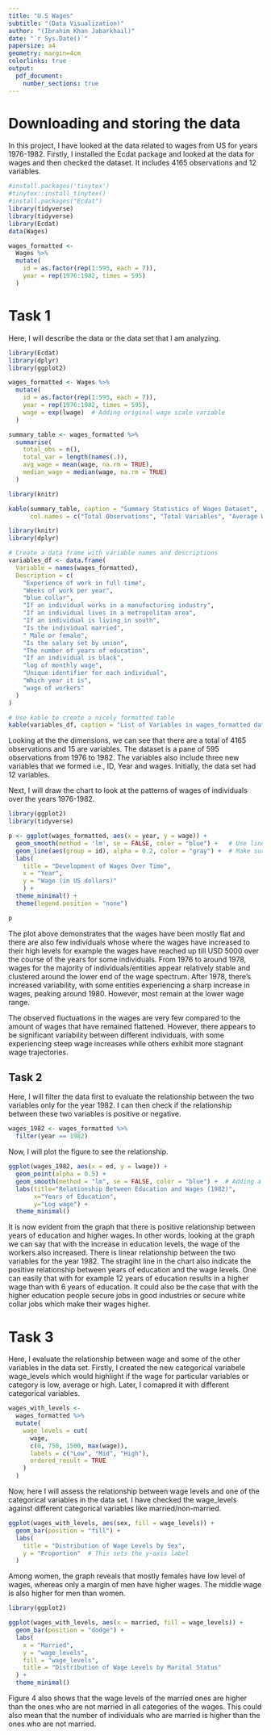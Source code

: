 ---
title: "U.S Wages"
subtitle: "(Data Visualization)"
author: "(Ibrahim Khan Jabarkhail)"
date: "`r Sys.Date()`"
papersize: a4
geometry: margin=4cm
colorlinks: true
output:
  pdf_document:
    number_sections: true
---

# Downloading and storing the data
In this project, I have looked at the data related to wages from US for years 1976-1982. Firstly, I installed the Ecdat package and looked at the data for wages and then checked the dataset. It includes 4165 observations and 12 variables. 

```{r setup1, echo=FALSE, message=FALSE}
#install.packages('tinytex')
#tinytex::install_tinytex()
#install.packages("Ecdat")
library(tidyverse)
library(tidyverse)
library(Ecdat)
data(Wages)

```

```{r, echo= FALSE}
wages_formatted <-
  Wages %>%
  mutate(
    id = as.factor(rep(1:595, each = 7)),
    year = rep(1976:1982, times = 595)
  )

```

# Task 1

Here, I will describe the data or the data set that I am analyzing. 

```{r, echo=FALSE}
library(Ecdat)
library(dplyr)
library(ggplot2)

wages_formatted <- Wages %>%
  mutate(
    id = as.factor(rep(1:595, each = 7)),
    year = rep(1976:1982, times = 595),
    wage = exp(lwage)  # Adding original wage scale variable
  )

```


```{r, echo=FALSE}
summary_table <- wages_formatted %>%
  summarise(
    total_obs = n(),
    total_var = length(names(.)),
    avg_wage = mean(wage, na.rm = TRUE),
    median_wage = median(wage, na.rm = TRUE)
  )

```

```{r, echo=FALSE, include = TRUE}
library(knitr)

kable(summary_table, caption = "Summary Statistics of Wages Dataset", 
      col.names = c("Total Observations", "Total Variables", "Average Wage", "Median Wage")) 
```

```{r echo=FALSE, include = TRUE}
library(knitr)
library(dplyr)

# Create a data frame with variable names and descriptions
variables_df <- data.frame(
  Variable = names(wages_formatted),
  Description = c(
    "Experience of work in full time",
    "Weeks of work per year",
    "blue collar",
    "If an individual works in a manufacturing industry",
    "If an individual lives in a metropolitan area",
    "If an individual is living in south",
    "Is the individual married",
    " Male or female",
    "Is the salary set by union",
    "The number of years of education",
    "If an individual is black",
    "log of monthly wage",
    "Unique identifier for each individual",
    "Which year it is",
    "wage of workers"
  )
)

# Use kable to create a nicely formatted table
kable(variables_df, caption = "List of Variables in wages_formatted dataset")


```


Looking at the the dimensions, we can see that there are a total of 4165 observations and 15 are variables. The dataset is a pane of 595 observations from 1976 to 1982. The variables also include three new variables that we formed i.e., ID, Year and wages. Initially, the data set had 12 variables. 

Next, I will draw the chart to look at the patterns of wages of individuals over the years 1976-1982. 

```{r, echo=FALSE, warning=FALSE, message=FALSE, fig.cap="Distribution of wages over the years studied in the data set"}

library(ggplot2) 
library(tidyverse)

p <- ggplot(wages_formatted, aes(x = year, y = wage)) +
  geom_smooth(method = 'lm', se = FALSE, color = "blue") +   # Use linear regression for the smoother
  geom_line(aes(group = id), alpha = 0.2, color = "gray") +  # Make sure to group by 'id' for individual lines
  labs(
    title = "Development of Wages Over Time",
    x = "Year",
    y = "Wage (in US dollars)"
    ) +
  theme_minimal() +                                          
  theme(legend.position = "none")                            

p

```

The plot above demonstrates that the wages have been mostly flat and there are also few individuals whose where the wages have increased to their high levels for example the wages have reached up till USD 5000 over the course of the years for some individuals. From 1976 to around 1978, wages for the majority of individuals/entities appear relatively stable and clustered around the lower end of the wage spectrum. After 1978, there's increased variability, with some entities experiencing a sharp increase in wages, peaking around 1980. However, most remain at the lower wage range.

The observed fluctuations in the wages are very few compared to the amount of wages that have remained flattened. However, there appears to be significant variability between different individuals, with some experiencing steep wage increases while others exhibit more stagnant wage trajectories.  



## Task 2

Here, I will filter the data first to evaluate the relationship between the two variables only for the year 1982. I can then check if the relationship between these two variables is positive or negative.

```{r echo=FALSE}

wages_1982 <- wages_formatted %>%
  filter(year == 1982)
```

Now, I will plot the figure to see the relationship.

```{r, echo=FALSE, fig.cap="Relationship between wages and year of education", message=FALSE}
ggplot(wages_1982, aes(x = ed, y = lwage)) +
  geom_point(alpha = 0.5) +
  geom_smooth(method = "lm", se = FALSE, color = "blue") +  # Adding a regression line
  labs(title="Relationship Between Education and Wages (1982)",
       x="Years of Education",
       y="Log wage") +
  theme_minimal()

```

It is now evident from the graph that there is positive relationship between years of education and higher wages. In other words, looking at the graph we can say that with the increase in education levels, the wage of the workers also increased. There is linear relationship between the two variables for the year 1982. The stragiht line in the chart also indicate the positive relationship between years of education and the wage levels. One can easily that with for example 12 years of education results in a higher wage than with 6 years of education. It could also be the case that with the higher education people secure jobs in good industries or secure white collar jobs which make their wages higher. 

# Task 3 

Here, I evaluate the relationship between wage and some of the other variables in the data set. Firstly, I created the new categorical variabele wage_levels which would highlight if the wage for particular variables or category is low, average or high. Later, I comapred it with different categorical variables. 
 
```{r, echo=FALSE}

wages_with_levels <-
  wages_formatted %>%
  mutate(
    wage_levels = cut(
      wage,
      c(0, 750, 1500, max(wage)),
      labels = c("Low", "Mid", "High"),
      ordered_result = TRUE
    )
  )
```


Now, here I will assess the relationship between wage levels and one of the categorical variables in the data set. I have checked the wage_levels against different categorical variables like married/non-married.


```{r echo=FALSE, fig.cap="Difference in wage levels among male and female"}
ggplot(wages_with_levels, aes(sex, fill = wage_levels)) +
  geom_bar(position = "fill") +
  labs(
    title = "Distribution of Wage Levels by Sex",
    y = "Proportion"  # This sets the y-axis label
  )


```


Among women, the graph reveals that mostly females have low level of wages, whereas only a margin of men have higher wages. The middle wage is also higher for men than women. 
 
```{r echo=FALSE, fig.cap="Difference in wage levels among the individuals who are married/unmarried"}
library(ggplot2)

ggplot(wages_with_levels, aes(x = married, fill = wage_levels)) +
  geom_bar(position = "dodge") +
  labs(
    x = "Married", 
    y = "wage_levels", 
    fill = "wage_levels",
    title = "Distribution of Wage Levels by Marital Status"
  ) +
  theme_minimal()


```



Figure 4 also shows that the wage levels of the married ones are higher than the ones who are not married in all categories of the wages. This could also mean that the number of individuals who are married is higher than the ones who are not married. 
